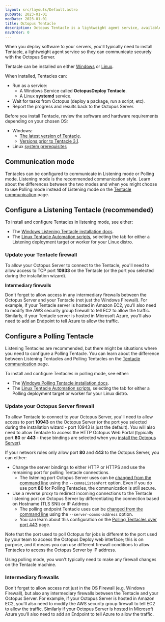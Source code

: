 ```yaml
---
layout: src/layouts/Default.astro
pubDate: 2023-01-01
modDate: 2023-01-01
title: Octopus Tentacle
description: Octopus Tentacle is a lightweight agent service, available on both Windows and Linux servers to communicate securely with the Octopus Server.
navOrder: 0
---
```


When you deploy software to your servers, you'll typically need to install Tentacle, a lightweight agent service so they can communicate securely with the Octopus Server.

Tentacle can be installed on either [Windows](/docs/infrastructure/deployment-targets/tentacle/windows/) or [Linux](/docs/infrastructure/deployment-targets/tentacle/linux). 

When installed, Tentacles can:

- Run as a service:
  - A Windows Service called **OctopusDeploy Tentacle**.
  - A Linux **systemd** service.
- Wait for tasks from Octopus (deploy a package, run a script, etc).
- Report the progress and results back to the Octopus Server.

Before you install Tentacle, review the software and hardware requirements depending on your chosen OS:

- Windows:
  - [The latest version of Tentacle](/docs/infrastructure/deployment-targets/tentacle/windows/requirements).
  - [Versions prior to Tentacle 3.1](/docs/infrastructure/deployment-targets/tentacle/windows/requirements/legacy-requirements).
- Linux [system prerequisites](/docs/infrastructure/deployment-targets/linux/#requirements)


## Communication mode

Tentacles can be configured to communicate in Listening mode or Polling mode. Listening mode is the recommended communication style. Learn about the differences between the two modes and when you might choose to use Polling mode instead of Listening mode on the [Tentacle communication](/docs/infrastructure/deployment-targets/tentacle/tentacle-communication) page.

<TentacleDownloads />

## Configure a Listening Tentacle (recommended)

To install and configure Tentacles in listening mode, see either:
 - The [Windows Listening Tentacle installation docs](/docs/infrastructure/deployment-targets/tentacle/windows/#configure-a-listening-tentacle-recommended).
 - The [Linux Tentacle Automation scripts](/docs/infrastructure/deployment-targets/tentacle/linux/#automation-scripts), selecting the tab for either a Listening deployment target or worker for your Linux distro.

### Update your Tentacle firewall

To allow your Octopus Server to connect to the Tentacle, you'll need to allow access to TCP port **10933** on the Tentacle (or the port you selected during the installation wizard).

**Intermediary firewalls**

Don't forget to allow access in any intermediary firewalls between the Octopus Server and your Tentacle (not just the Windows Firewall). For example, if your Tentacle server is hosted in Amazon EC2, you'll also need to modify the AWS security group firewall to tell EC2 to allow the traffic. Similarly, if your Tentacle server is hosted in Microsoft Azure, you'll also need to add an Endpoint to tell Azure to allow the traffic.

## Configure a Polling Tentacle

Listening Tentacles are recommended, but there might be situations where you need to configure a Polling Tentacle. You can learn about the difference between Listening Tentacles and Polling Tentacles on the [Tentacle communication](/docs/infrastructure/deployment-targets/tentacle/tentacle-communication) page.

To install and configure Tentacles in polling mode, see either:
 - The [Windows Polling Tentacle installation docs](/docs/infrastructure/deployment-targets/tentacle/windows/#configure-a-polling-tentacle).
 - The [Linux Tentacle Automation scripts](/docs/infrastructure/deployment-targets/tentacle/linux/#automation-scripts), selecting the tab for either a Polling deployment target or worker for your Linux distro.

### Update your Octopus Server firewall

To allow Tentacle to connect to your Octopus Server, you'll need to allow access to port **10943** on the Octopus Server (or the port you selected during the installation wizard - port 10943 is just the default). You will also need to allow Tentacle to access the HTTP Octopus Web Portal (typically port **80** or **443** - these bindings are selected when you [install the Octopus Server](/docs/installation)).

If your network rules only allow port **80** and **443** to the Octopus Server, you can either:
- Change the server bindings to either HTTP or HTTPS and use the remaining port for polling Tentacle connections.
  - The listening port Octopus Server uses can be [changed from the command line](/docs/octopus-rest-api/octopus.server.exe-command-line/configure) using the `--commsListenPort` option.
Even if you do use port **80** for Polling Tentacles, the communication is still secure.
- Use a reverse proxy to redirect incoming connections to the Tentacle listening port on Octopus Server by differentiating the connection based on Hostname (TLS SNI) or IP Address
  - The polling endpoint Tentacle uses can be [changed from the command line](/docs/infrastructure/deployment-targets/tentacle/polling-tentacles-over-port-443/#self-hosted) using the `--server-comms-address` option. 
  - You can learn about this configuration on the [Polling Tentacles over port 443](/docs/infrastructure/deployment-targets/tentacle/polling-tentacles-over-port-443) page.

Note that the port used to poll Octopus for jobs is different to the port used by your team to access the Octopus Deploy web interface;
this is on purpose, and it means you can use different firewall conditions to allow Tentacles to access the Octopus Server by IP address.

Using polling mode, you won't typically need to make any firewall changes on the Tentacle machine.

### Intermediary firewalls

Don't forget to allow access not just in the OS Firewall (e.g. Windows Firewall), but also any intermediary firewalls between the Tentacle and your Octopus Server. For example, if your Octopus Server is hosted in Amazon EC2, you'll also need to modify the AWS security group firewall to tell EC2 to allow the traffic. Similarly if your Octopus Server is hosted in Microsoft Azure you'll also need to add an Endpoint to tell Azure to allow the traffic.
